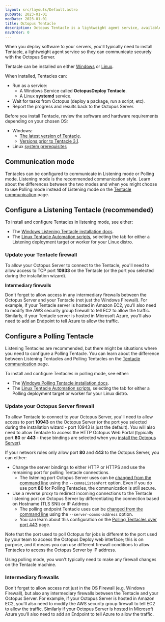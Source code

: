 ```yaml
---
layout: src/layouts/Default.astro
pubDate: 2023-01-01
modDate: 2023-01-01
title: Octopus Tentacle
description: Octopus Tentacle is a lightweight agent service, available on both Windows and Linux servers to communicate securely with the Octopus Server.
navOrder: 0
---
```


When you deploy software to your servers, you'll typically need to install Tentacle, a lightweight agent service so they can communicate securely with the Octopus Server.

Tentacle can be installed on either [Windows](/docs/infrastructure/deployment-targets/tentacle/windows/) or [Linux](/docs/infrastructure/deployment-targets/tentacle/linux). 

When installed, Tentacles can:

- Run as a service:
  - A Windows Service called **OctopusDeploy Tentacle**.
  - A Linux **systemd** service.
- Wait for tasks from Octopus (deploy a package, run a script, etc).
- Report the progress and results back to the Octopus Server.

Before you install Tentacle, review the software and hardware requirements depending on your chosen OS:

- Windows:
  - [The latest version of Tentacle](/docs/infrastructure/deployment-targets/tentacle/windows/requirements).
  - [Versions prior to Tentacle 3.1](/docs/infrastructure/deployment-targets/tentacle/windows/requirements/legacy-requirements).
- Linux [system prerequisites](/docs/infrastructure/deployment-targets/linux/#requirements)


## Communication mode

Tentacles can be configured to communicate in Listening mode or Polling mode. Listening mode is the recommended communication style. Learn about the differences between the two modes and when you might choose to use Polling mode instead of Listening mode on the [Tentacle communication](/docs/infrastructure/deployment-targets/tentacle/tentacle-communication) page.

<TentacleDownloads />

## Configure a Listening Tentacle (recommended)

To install and configure Tentacles in listening mode, see either:
 - The [Windows Listening Tentacle installation docs](/docs/infrastructure/deployment-targets/tentacle/windows/#configure-a-listening-tentacle-recommended).
 - The [Linux Tentacle Automation scripts](/docs/infrastructure/deployment-targets/tentacle/linux/#automation-scripts), selecting the tab for either a Listening deployment target or worker for your Linux distro.

### Update your Tentacle firewall

To allow your Octopus Server to connect to the Tentacle, you'll need to allow access to TCP port **10933** on the Tentacle (or the port you selected during the installation wizard).

**Intermediary firewalls**

Don't forget to allow access in any intermediary firewalls between the Octopus Server and your Tentacle (not just the Windows Firewall). For example, if your Tentacle server is hosted in Amazon EC2, you'll also need to modify the AWS security group firewall to tell EC2 to allow the traffic. Similarly, if your Tentacle server is hosted in Microsoft Azure, you'll also need to add an Endpoint to tell Azure to allow the traffic.

## Configure a Polling Tentacle

Listening Tentacles are recommended, but there might be situations where you need to configure a Polling Tentacle. You can learn about the difference between Listening Tentacles and Polling Tentacles on the [Tentacle communication](/docs/infrastructure/deployment-targets/tentacle/tentacle-communication) page.

To install and configure Tentacles in polling mode, see either:
 - The [Windows Polling Tentacle installation docs](/docs/infrastructure/deployment-targets/tentacle/windows/#configure-a-polling-tentacle).
 - The [Linux Tentacle Automation scripts](/docs/infrastructure/deployment-targets/tentacle/linux/#automation-scripts), selecting the tab for either a Polling deployment target or worker for your Linux distro.

### Update your Octopus Server firewall

To allow Tentacle to connect to your Octopus Server, you'll need to allow access to port **10943** on the Octopus Server (or the port you selected during the installation wizard - port 10943 is just the default). You will also need to allow Tentacle to access the HTTP Octopus Web Portal (typically port **80** or **443** - these bindings are selected when you [install the Octopus Server](/docs/installation)).

If your network rules only allow port **80** and **443** to the Octopus Server, you can either:
- Change the server bindings to either HTTP or HTTPS and use the remaining port for polling Tentacle connections.
  - The listening port Octopus Server uses can be [changed from the command line](/docs/octopus-rest-api/octopus.server.exe-command-line/configure) using the `--commsListenPort` option.
Even if you do use port **80** for Polling Tentacles, the communication is still secure.
- Use a reverse proxy to redirect incoming connections to the Tentacle listening port on Octopus Server by differentiating the connection based on Hostname (TLS SNI) or IP Address
  - The polling endpoint Tentacle uses can be [changed from the command line](/docs/infrastructure/deployment-targets/tentacle/polling-tentacles-over-port-443/#self-hosted) using the `--server-comms-address` option. 
  - You can learn about this configuration on the [Polling Tentacles over port 443](/docs/infrastructure/deployment-targets/tentacle/polling-tentacles-over-port-443) page.

Note that the port used to poll Octopus for jobs is different to the port used by your team to access the Octopus Deploy web interface;
this is on purpose, and it means you can use different firewall conditions to allow Tentacles to access the Octopus Server by IP address.

Using polling mode, you won't typically need to make any firewall changes on the Tentacle machine.

### Intermediary firewalls

Don't forget to allow access not just in the OS Firewall (e.g. Windows Firewall), but also any intermediary firewalls between the Tentacle and your Octopus Server. For example, if your Octopus Server is hosted in Amazon EC2, you'll also need to modify the AWS security group firewall to tell EC2 to allow the traffic. Similarly if your Octopus Server is hosted in Microsoft Azure you'll also need to add an Endpoint to tell Azure to allow the traffic.
